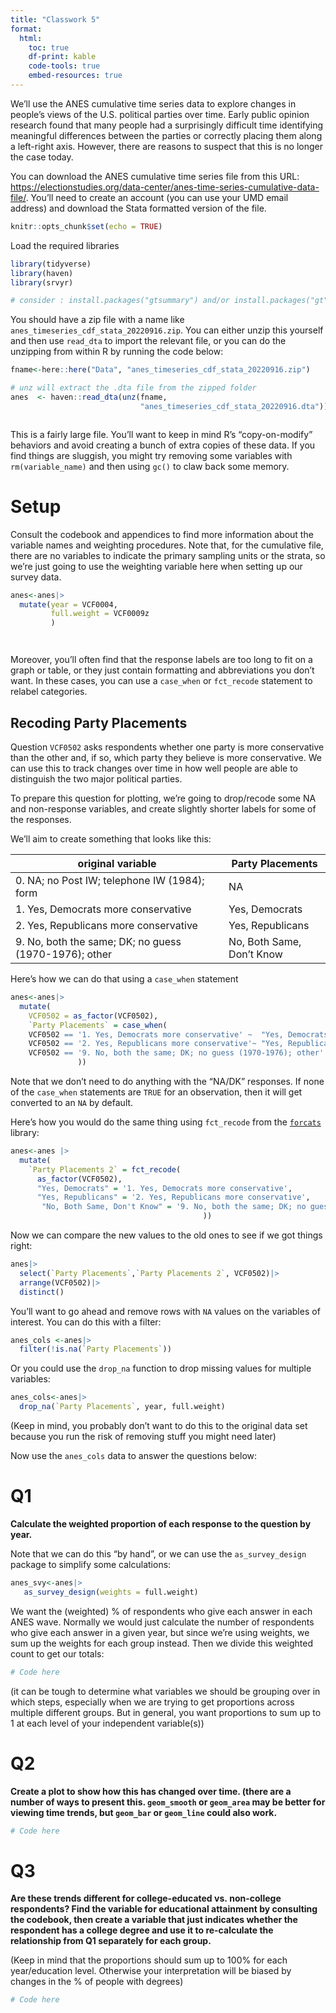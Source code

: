 ```yaml
---
title: "Classwork 5"
format:
  html:
    toc: true
    df-print: kable
    code-tools: true
    embed-resources: true
---
```




We'll use the ANES cumulative time series data to explore changes in people's views of the U.S. political parties over time. Early public opinion research found that many people had a surprisingly difficult time identifying meaningful differences between the parties or correctly placing them along a left-right axis. However, there are reasons to suspect that this is no longer the case today.

You can download the ANES cumulative time series file from this URL: <https://electionstudies.org/data-center/anes-time-series-cumulative-data-file/>. You'll need to create an account (you can use your UMD email address) and download the Stata formatted version of the file.

```r
knitr::opts_chunk$set(echo = TRUE)
```

Load the required libraries

```r

library(tidyverse)
library(haven)
library(srvyr)

# consider : install.packages("gtsummary") and/or install.packages("gt")


```

You should have a zip file with a name like `anes_timeseries_cdf_stata_20220916.zip`. You can either unzip this yourself and then use `read_dta` to import the relevant file, or you can do the unzipping from within R by running the code below:

```r

fname<-here::here("Data", "anes_timeseries_cdf_stata_20220916.zip")

# unz will extract the .dta file from the zipped folder 
anes  <- haven::read_dta(unz(fname,
                             "anes_timeseries_cdf_stata_20220916.dta"))



```

This is a fairly large file. You'll want to keep in mind R's "copy-on-modify" behaviors and avoid creating a bunch of extra copies of these data. If you find things are sluggish, you might try removing some variables with `rm(variable_name)` and then using `gc()` to claw back some memory.

# Setup

Consult the codebook and appendices to find more information about the variable names and weighting procedures. Note that, for the cumulative file, there are no variables to indicate the primary sampling units or the strata, so we're just going to use the weighting variable here when setting up our survey data.



```r

anes<-anes|>
  mutate(year = VCF0004,
         full.weight = VCF0009z
         )




```

Moreover, you'll often find that the response labels are too long to fit on a graph or table, or they just contain formatting and abbreviations you don't want. In these cases, you can use a `case_when` or `fct_recode` statement to relabel categories.

## Recoding Party Placements

Question `VCF0502` asks respondents whether one party is more conservative than the other and, if so, which party they believe is more conservative. We can use this to track changes over time in how well people are able to distinguish the two major political parties.

To prepare this question for plotting, we're going to drop/recode some NA and non-response variables, and create slightly shorter labels for some of the responses.

We'll aim to create something that looks like this:

| original variable                                      | Party Placements          |
|--------------------------------------------------------|---------------------------|
| 0\. NA; no Post IW; telephone IW (1984); form          | NA                        |
| 1\. Yes, Democrats more conservative                   | Yes, Democrats            |
| 2\. Yes, Republicans more conservative                 | Yes, Republicans          |
| 9\. No, both the same; DK; no guess (1970-1976); other | No, Both Same, Don't Know |

Here's how we can do that using a `case_when` statement

```r
anes<-anes|>
  mutate(
    VCF0502 = as_factor(VCF0502),
    `Party Placements` = case_when(
    VCF0502 == '1. Yes, Democrats more conservative' ~  "Yes, Democrats", 
    VCF0502 == '2. Yes, Republicans more conservative'~ "Yes, Republicans", 
    VCF0502 == '9. No, both the same; DK; no guess (1970-1976); other' ~ "No, Both Same, Don't Know"
               ))


```

Note that we don't need to do anything with the "NA/DK" responses. If none of the `case_when` statements are `TRUE` for an observation, then it will get converted to an `NA` by default.


Here's how you would do the same thing using `fct_recode` from the [`forcats`](https://forcats.tidyverse.org/reference/fct_recode.html) library:

```r


anes<-anes |>
  mutate(
    `Party Placements 2` = fct_recode(
      as_factor(VCF0502),
      "Yes, Democrats" = '1. Yes, Democrats more conservative',
      "Yes, Republicans" = '2. Yes, Republicans more conservative',
       "No, Both Same, Don't Know" = '9. No, both the same; DK; no guess (1970-1976); other'
                                           ))

```


Now we can compare the new values to the old ones to see if we got things right:

```r

anes|>
  select(`Party Placements`,`Party Placements 2`, VCF0502)|>
  arrange(VCF0502)|>
  distinct()


```

You'll want to go ahead and remove rows with `NA` values on the variables of interest. You can do this with a filter:

```r
anes_cols <-anes|>
  filter(!is.na(`Party Placements`))


```

Or you could use the `drop_na` function to drop missing values for multiple variables:

```r

anes_cols<-anes|>
  drop_na(`Party Placements`, year, full.weight)

```

(Keep in mind, you probably don't want to do this to the original data set because you run the risk of removing stuff you might need later)

Now use the `anes_cols` data to answer the questions below:

# Q1

**Calculate the weighted proportion of each response to the question by year.**


Note that we can do this "by hand", or we can use the `as_survey_design` package to simplify some calculations:

```r

anes_svy<-anes|>
   as_survey_design(weights = full.weight)

```

We want the (weighted) % of respondents who give each answer in each ANES wave. Normally we would just calculate the number of respondents who give each answer in a given year, but since we're using weights, we sum up the weights for each group instead. Then we divide this weighted count to get our totals:

```r
# Code here

```

(it can be tough to determine what variables we should be grouping over in which steps, especially when we are trying to get proportions across multiple different groups. But in general, you want proportions to sum up to 1 at each level of your independent variable(s))

# Q2

**Create a plot to show how this has changed over time. (there are a number of ways to present this. `geom_smooth` or `geom_area` may be better for viewing time trends, but `geom_bar` or `geom_line` could also work.**


```r
# Code here

```



# Q3

**Are these trends different for college-educated vs. non-college respondents? Find the variable for educational attainment by consulting the codebook, then create a variable that just indicates whether the respondent has a college degree and use it to re-calculate the relationship from Q1 separately for each group.**

(Keep in mind that the proportions should sum up to 100% for each year/education level. Otherwise your interpretation will be biased by changes in the % of people with degrees)



```r
# Code here


```


